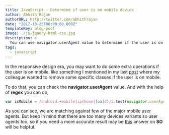 ```yaml
---
title: JavaScript - Determine if user is on mobile device
author: Abhith Rajan
authorURL: http://twitter.com/abhithrajan
date: "2017-10-25T00:00:00.000Z"
templateKey: blog-post
image: ./js-jquery-html-css.jpg
description: >-
  You can use navigator.userAgent value to determine if the user is on a mobile device.
tags:
  - javascript
---
```


In the responsive design era, you may want to do some extra operations if the user is on mobile, like something I mentioned in my last [post][1] where my colleague wanted to remove some specific classes if the user is on mobile.

To do that, you can check the **navigator.userAgent** value. And with the help of **regex** you can do,

```js
var isMobile = /android.+mobile|ip(hone|[oa]d)/i.test(navigator.userAgent);
```

As you can see, we are matching against few of the major mobile user agents. But keep in mind that there are too many devices variants so user agents too, so if you need a more accurate result
may be [this][2] answer on **SO** will be helpful.

[1]: https://www.abhith.net/post/remove-specific-class-from-all-elements-jquery/
[2]: https://stackoverflow.com/questions/11381673/detecting-a-mobile-browser
